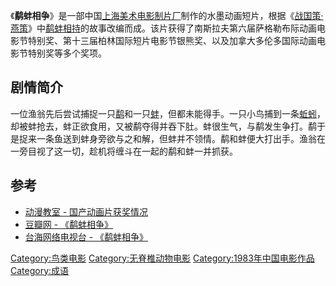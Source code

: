 {{no footnotes|time=2015-4-6}}{{Infobox Film
|片名          = 鹬蚌相争
|其他名称      = 
|图像          = 
|图像说明      = 
|导演          = [[胡进庆|胡进庆]]
|监制          = 
|制片          = 
|编剧          = [[顾汉昌|顾汉昌]]、[[墨犊|墨犊]]
|剧本          = 
|故事          = 
|原著          = 
|旁白          = 
|统筹          = 
|主演          = 
|分级          = 
|副标题        = 
|主题曲        = 
|片头曲        = 
|片尾曲        = 
|配乐          = 
|摄影          = [[耿康|耿康]]
|剪辑          = [[莫普忠|莫普忠]]
|制片商        = [[上海美术电影制片厂|上海美术电影制片厂]]
|发行商        = 
|上映日期      = 1983年
|发行日期      = 
|片长          = 10分钟
|产地          = {{CHNML}}
|语言          = 
|官方网站      = 
|预算          = 
|票房          = 
|前集          = 
|续集          = 
|中国大陆片名  = 
|香港片名      = 
|澳门片名      = 
|台湾片名      = 
|新马片名      = 
|sarft_id    = <!-- 公映许可号码 -->
|amg_id      = <!-- AMG（All Media Guide）ID -->
|imdb_id     = <!-- IMDB（互联网电影数据库）ID -->
}}
《'''鹬蚌相争'''》是一部中国[[上海美术电影制片厂|上海美术电影制片厂]]制作的水墨动画短片，根据《[[s:戰國策/卷30|战国策·燕策]]》中[[wikt:鹬蚌相持|鹬蚌相持]]的故事改编而成。该片获得了南斯拉夫第六届萨格勒布际动画电影节特别奖、第十三届柏林国际短片电影节银熊奖、以及加拿大多伦多国际动画电影节特别奖等多个奖项。

==剧情简介==
一位渔翁先后尝试捕捉一只[[鹬|鹬]]和一只[[蚌|蚌]]，但都未能得手。一只小鸟捕到一条[[蚯蚓|蚯蚓]]，却被蚌抢去，蚌正欲食用，又被鹬夺得并吞下肚。蚌很生气，与鹬发生争打。鹬于是捉来一条鱼送到蚌身旁欲与之和解，但蚌并不领情。鹬和蚌便大打出手。渔翁在一旁目视了这一切，趁机将缠斗在一起的鹬和蚌一并抓获。

==参考==
* [https://web.archive.org/web/20070107052236/http://www.hnst.org/dongmanshijie/ziliao/dongmanjiaoshi/dmjs06.htm 动漫教室 - 国产动画片获奖情况]
* [http://movie.douban.com/subject/1300505/ 豆瓣网 - 《鹬蚌相争》]{{Wayback|url=http://movie.douban.com/subject/1300505/ |date=20140304193419 }}
* [https://web.archive.org/web/20140305120525/http://taihai.cntv.cn/2012/07/18/VIDE1342581127131947.shtml 台海网络电视台  - 《鹬蚌相争》]

{{中国电影金鸡奖最佳美术片}}
{{上海美术电影制片厂1980年代作品}}
[[Category:鸟类电影|Category:鸟类电影]]
[[Category:无脊椎动物电影|Category:无脊椎动物电影]]
[[Category:1983年中国电影作品|Category:1983年中国电影作品]]
[[Category:成语|Category:成语]]